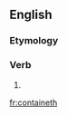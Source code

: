 ==English==

===Etymology===
{{suffix|contain|eth|lang=en}}

===Verb===
{{en-verb form}}

# {{en-archaic third-person singular of|contain}}

[[fr:containeth]]
